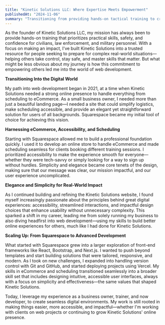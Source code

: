 ---
title: "Kinetic Solutions LLC: Where Expertise Meets Empowerment"
publishedAt: "2024-11-06"
summary: "Transitioning from providing hands-on tactical training to creating accessible, elegant, and effective digital solutions, starting with Squarespace and expanding into advanced web development frameworks."
---

As the founder of Kinetic Solutions LLC, my mission has always been to provide hands-on training that prioritizes practical skills, safety, and confidence for civilians, law enforcement, and military personnel. With a focus on making an impact, I've built Kinetic Solutions into a trusted resource for people seeking to prepare for complex real-world situations—helping others take control, stay safe, and master skills that matter. But what might be less obvious about my journey is how this commitment to empowering others led me into the world of web development.

**Transitioning Into the Digital World**

My path into web development began in 2021, at a time when Kinetic Solutions needed a strong online presence to handle everything from scheduling to eCommerce. As a small business owner, I needed more than just a beautiful landing page—I needed a site that could simplify logistics, make scheduling accessible, and provide an elegant yet straightforward solution for users of all backgrounds. Squarespace became my initial tool of choice for achieving this vision.

**Harnessing eCommerce, Accessibility, and Scheduling**

Starting with Squarespace allowed me to build a professional foundation quickly. I used it to develop an online store to handle eCommerce and made scheduling seamless for clients booking different training sessions. I prioritized accessibility to make the experience smooth for everyone—whether they were tech-savvy or simply looking for a way to sign up without hurdles. Simplicity and elegance became core tenets of the design, making sure that our message was clear, our mission impactful, and our user experience uncomplicated.

**Elegance and Simplicity for Real-World Impact**

As I continued building and refining the Kinetic Solutions website, I found myself increasingly passionate about the principles behind great digital experiences: accessibility, streamlined interactions, and impactful design choices that enhance usability without unnecessary complexity. This sparked a shift in my career, leading me from solely running my business to also diving headfirst into web development—using my skills to build better online experiences for others, much like I had done for Kinetic Solutions.

**Scaling Up: From Squarespace to Advanced Development**

What started with Squarespace grew into a larger exploration of front-end frameworks like React, Bootstrap, and Next.js. I wanted to push beyond templates and start building solutions that were tailored, responsive, and modern. As I took on new challenges, I expanded into handling version control with Git and GitHub, and started deploying projects using Vercel. My skills in eCommerce and scheduling transitioned seamlessly into a broader skill set that includes designing intuitive, accessible user interfaces, always with a focus on simplicity and effectiveness—the same values that shaped Kinetic Solutions.

Today, I leverage my experience as a business owner, trainer, and now developer, to create seamless digital environments. My work is still rooted in making things easier, more accessible, and impactful—whether I'm working with clients on web projects or continuing to grow Kinetic Solutions' online presence.